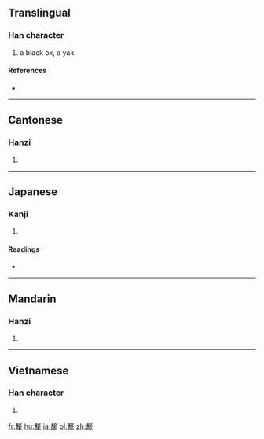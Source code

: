 {{also|氂}}
==Translingual==

===Han character===
{{Han char|rn=93|rad=牛|as=11|sn=15|four=58251|canj=JKMHQ}}

# a black ox, a yak

====References====
* {{Han ref|kx=0704.070|dkj=20154|dj=1116.380|hdz=31818.050|uh=729B|ud=29339|bh=BCF9|bd=48377}}

----

==Cantonese==

===Hanzi===
{{yue-hanzi|jyut=lei4|y=lei4}}

# {{defn|lang=yue|sort=牛11}}

----

==Japanese==

===Kanji===
{{ja-kanji|grade=|rs=牛11}}

# {{defn|lang=ja|sort=牛11}}

====Readings====
* {{ja-readings|on=[[ぼう]] (bō), [[みょう]] (myō), [[もう]] (mō), [[り]] (ri)|kun=[[からうし]] (karaushi), [[やく]] (yaku)}}

----

==Mandarin==

===Hanzi===
{{cmn-hanzi|pin=[[lí]] ([[li2]])|wg=li<sup>2</sup>}}

# {{defn|lang=cmn|sort=牛11}}

----

==Vietnamese==

===Han character===
{{vi-hantu|[[li]], [[mao]]|rs=牛11}}

# {{defn|lang=vi|sort=牛11}}

[[fr:犛]]
[[hu:犛]]
[[ja:犛]]
[[pl:犛]]
[[zh:犛]]